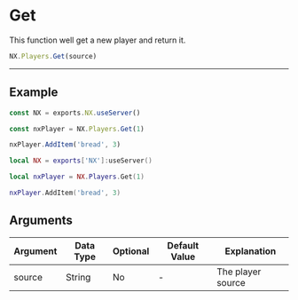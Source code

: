 
# Get

This function well get a new player and return it.

```typescript
NX.Players.Get(source)
```

---

## Example

<Tabs>
<TabItem value="ts" label="TypeScript/JavaScript">

```typescript title="/rc/server/player/player.service.ts"
const NX = exports.NX.useServer()

const nxPlayer = NX.Players.Get(1)

nxPlayer.AddItem('bread', 3)
```

</TabItem>
<TabItem value="lua" label="Lua">

```lua title="/rc/server/player/player.service.ts"
local NX = exports['NX']:useServer()

local nxPlayer = NX.Players.Get(1)

nxPlayer.AddItem('bread', 3)
```

</TabItem>
</Tabs>

## Arguments

| Argument | Data Type | Optional | Default Value | Explanation       |
| -------- | --------- | -------- | ------------- | ----------------- |
| source   | String    | No       | -             | The player source |
